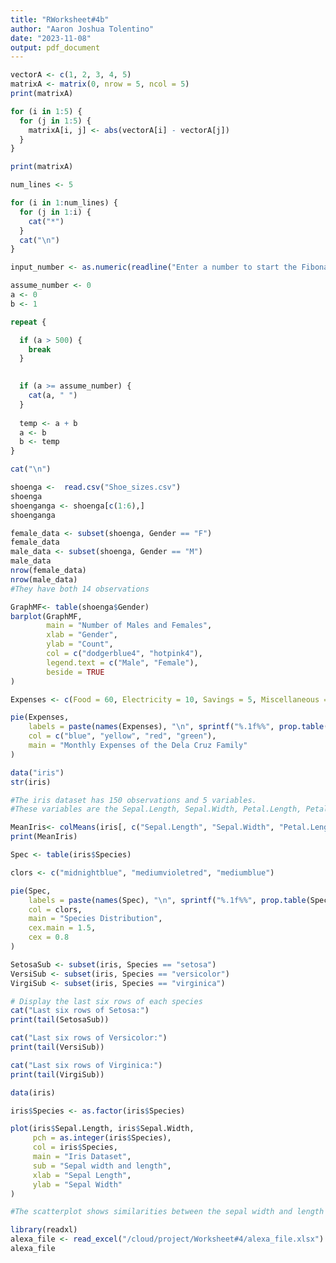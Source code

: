 ```yaml
---
title: "RWorksheet#4b"
author: "Aaron Joshua Tolentino"
date: "2023-11-08"
output: pdf_document
---
```


``` r

vectorA <- c(1, 2, 3, 4, 5)
matrixA <- matrix(0, nrow = 5, ncol = 5)
print(matrixA)

for (i in 1:5) {
  for (j in 1:5) {
    matrixA[i, j] <- abs(vectorA[i] - vectorA[j])
  }
}

print(matrixA)

```
``` r
num_lines <- 5

for (i in 1:num_lines) {
  for (j in 1:i) {
    cat("*")
  }
  cat("\n")
}

```

``` r
input_number <- as.numeric(readline("Enter a number to start the Fibonacci sequence: "))

assume_number <- 0
a <- 0
b <- 1

repeat {

  if (a > 500) {
    break
  }
  

  if (a >= assume_number) {
    cat(a, " ")
  }
  
  temp <- a + b
  a <- b
  b <- temp
}

cat("\n")

```

``` r
shoenga <-  read.csv("Shoe_sizes.csv")
shoenga
shoenganga <- shoenga[c(1:6),]
shoenganga
```

``` r
female_data <- subset(shoenga, Gender == "F")
female_data
male_data <- subset(shoenga, Gender == "M")
male_data
nrow(female_data)
nrow(male_data)
#They have both 14 observations
```

``` r
GraphMF<- table(shoenga$Gender)
barplot(GraphMF,
        main = "Number of Males and Females",
        xlab = "Gender",
        ylab = "Count",
        col = c("dodgerblue4", "hotpink4"),
        legend.text = c("Male", "Female"),
        beside = TRUE
)
```


```r
Expenses <- c(Food = 60, Electricity = 10, Savings = 5, Miscellaneous = 25)

pie(Expenses,
    labels = paste(names(Expenses), "\n", sprintf("%.1f%%", prop.table(Expenses) * 100)),
    col = c("blue", "yellow", "red", "green"),  
    main = "Monthly Expenses of the Dela Cruz Family"
)
```

```r

data("iris")
str(iris)

#The iris dataset has 150 observations and 5 variables.
#These variables are the Sepal.Length, Sepal.Width, Petal.Length, Petal.Width, and Species.
```
``` r
MeanIris<- colMeans(iris[, c("Sepal.Length", "Sepal.Width", "Petal.Length", "Petal.Width")])
print(MeanIris)
```


```r
Spec <- table(iris$Species)

clors <- c("midnightblue", "mediumvioletred", "mediumblue")

pie(Spec,
    labels = paste(names(Spec), "\n", sprintf("%.1f%%", prop.table(Spec) * 100)),
    col = clors,
    main = "Species Distribution",
    cex.main = 1.5,
    cex = 0.8      
)
```

``` r
SetosaSub <- subset(iris, Species == "setosa")
VersiSub <- subset(iris, Species == "versicolor")
VirgiSub <- subset(iris, Species == "virginica")

# Display the last six rows of each species
cat("Last six rows of Setosa:")
print(tail(SetosaSub))

cat("Last six rows of Versicolor:")
print(tail(VersiSub))

cat("Last six rows of Virginica:")
print(tail(VirgiSub))
```

``` r

data(iris)

iris$Species <- as.factor(iris$Species)

plot(iris$Sepal.Length, iris$Sepal.Width,
     pch = as.integer(iris$Species),
     col = iris$Species,
     main = "Iris Dataset",
     sub = "Sepal width and length",
     xlab = "Sepal Length",
     ylab = "Sepal Width"
)
```

``` r
#The scatterplot shows similarities between the sepal width and length ranging from 5.5 to 7.0
```

```r
library(readxl)
alexa_file <- read_excel("/cloud/project/Worksheet#4/alexa_file.xlsx")
alexa_file
```